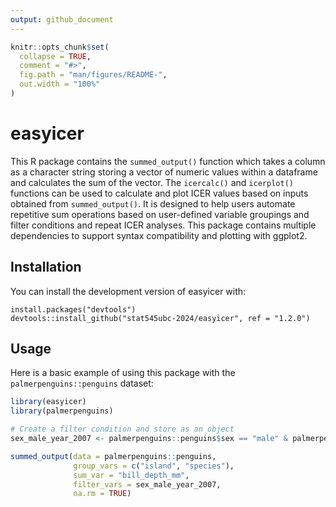 ```yaml
---
output: github_document
---
```


<!-- README.md is generated from README.Rmd. Please edit that file -->

```r
knitr::opts_chunk$set(
  collapse = TRUE,
  comment = "#>",
  fig.path = "man/figures/README-",
  out.width = "100%"
)
```

# easyicer

<!-- badges: start -->

<!-- badges: end -->

This R package contains the `summed_output()` function which takes a column as a character string storing a vector of numeric values within a dataframe and calculates the sum of the vector. The `icercalc()` and `icerplot()` functions can be used to calculate and plot ICER values based on inputs obtained from `summed_output()`. It is designed to help users automate repetitive sum operations based on user-defined variable groupings and filter conditions and repeat ICER analyses. This package contains multiple dependencies to support syntax compatibility and plotting with ggplot2. 

## Installation

You can install the development version of easyicer with:

```         
install.packages("devtools")
devtools::install_github("stat545ubc-2024/easyicer", ref = "1.2.0")
```

## Usage

Here is a basic example of using this package with the `palmerpenguins::penguins` dataset:

```r
library(easyicer)
library(palmerpenguins)

# Create a filter condition and store as an object
sex_male_year_2007 <- palmerpenguins::penguins$sex == "male" & palmerpenguins::penguins$year == 2007

summed_output(data = palmerpenguins::penguins,
              group_vars = c("island", "species"),
              sum_var = "bill_depth_mm",
              filter_vars = sex_male_year_2007,
              na.rm = TRUE)



```

